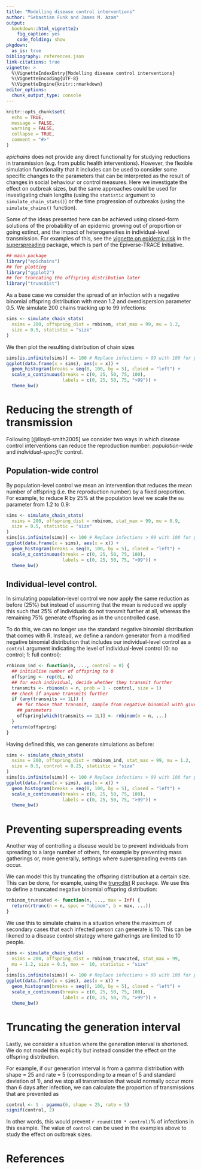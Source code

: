 ```yaml
---
title: "Modelling disease control interventions"
author: "Sebastian Funk and James M. Azam"
output:
  bookdown::html_vignette2:
    fig_caption: yes
    code_folding: show
pkgdown:
  as_is: true
bibliography: references.json
link-citations: true
vignette: >
  %\VignetteIndexEntry{Modelling disease control interventions}
  %\VignetteEncoding{UTF-8}
  %\VignetteEngine{knitr::rmarkdown}
editor_options: 
  chunk_output_type: console
---
```


```r
knitr::opts_chunk$set(
  echo = TRUE,
  message = FALSE,
  warning = FALSE,
  collapse = TRUE,
  comment = "#>"
)
```

_epichains_ does not provide any direct functionality for studying reductions in transmission (e.g. from public health interventions).
However, the flexible simulation functionality that it includes can be used to consider some specific changes to the parameters that can be interpreted as the result of changes in social behaviour or control measures.
Here we investigate the effect on outbreak sizes, but the same approaches could be used for investigating chain lengths (using the `statistic` argument to `simulate_chain_stats()`) or the time progression of outbreaks (using the `simulate_chains()` function).

::: {.alert .alert-info}
Some of the ideas presented here can be achieved using closed-form solutions
of the probability of an epidemic growing out of proportion or going extinct,
and the impact of heterogeneities in individual-level transmission. For
examples of this, see the [vignette on epidemic risk](https://epiverse-trace.github.io/superspreading/articles/epidemic_risk.html)
in the [superspreading](https://epiverse-trace.github.io/superspreading/index.html)
package, which is part of the Epiverse-TRACE Initiative.
:::

```r
## main package
library("epichains")
## for plotting
library("ggplot2")
## for truncating the offspring distribution later
library("truncdist")
```

As a base case we consider the spread of an infection with a negative binomial offspring distribution with mean 1.2 and overdispersion parameter 0.5.
We simulate 200 chains tracking up to 99 infections:

```r
sims <- simulate_chain_stats(
  nsims = 200, offspring_dist = rnbinom, stat_max = 99, mu = 1.2,
  size = 0.5, statistic = "size"
)
```

We then plot the resulting distribution of chain sizes
```r
sims[is.infinite(sims)] <- 100 # Replace infections > 99 with 100 for plotting.
ggplot(data.frame(x = sims), aes(x = x)) +
  geom_histogram(breaks = seq(0, 100, by = 5), closed = "left") +
  scale_x_continuous(breaks = c(0, 25, 50, 75, 100),
                     labels = c(0, 25, 50, 75, ">99")) +
  theme_bw()
```

# Reducing the strength of transmission

Following [@lloyd-smith2005] we consider two ways in which disease control interventions can reduce the reproduction number: _population-wide_ and _individual-specific_ control.

## Population-wide control

By population-level control we mean an intervention that reduces the mean number of offspring (i.e. the reproduction number) by a fixed proportion.
For example, to reduce R by 25% at the population level we scale the `mu` parameter from 1.2 to 0.9:

```r
sims <- simulate_chain_stats(
  nsims = 200, offspring_dist = rnbinom, stat_max = 99, mu = 0.9,
  size = 0.5, statistic = "size"
)
sims[is.infinite(sims)] <- 100 # Replace infections > 99 with 100 for plotting.
ggplot(data.frame(x = sims), aes(x = x)) +
  geom_histogram(breaks = seq(0, 100, by = 5), closed = "left") +
  scale_x_continuous(breaks = c(0, 25, 50, 75, 100),
                     labels = c(0, 25, 50, 75, ">99")) +
  theme_bw()
```

## Individual-level control.

In simulating population-level control we now apply the same reduction as before (25%) but instead of assuming that the mean is reduced we apply this such that 25% of individuals do not transmit further at all, whereas the remaining 75% generate offspring as in the uncontrolled case.

To do this, we can no longer use the standard negative binomial distribution that comes with R.
Instead, we define a random generator from a modified negative binomial distribution that includes our individual-level control as a `control` argument indicating the level of individual-level control (0: no control; 1: full control):

```r
rnbinom_ind <- function(n, ..., control = 0) {
  ## initialise number of offspring to 0
  offspring <- rep(0L, n)
  ## for each individual, decide whether they transmit further
  transmits <- rbinom(n = n, prob = 1 - control, size = 1)
  ## check if anyone transmits further
  if (any(transmits == 1L)) {
    ## for those that transmit, sample from negative binomial with given
    ## parameters
    offspring[which(transmits == 1L)] <- rnbinom(n = n, ...)
  }
  return(offspring)
}
```

Having defined this, we can generate simulations as before:

```r
sims <- simulate_chain_stats(
  nsims = 200, offspring_dist = rnbinom_ind, stat_max = 99, mu = 1.2,
  size = 0.5, control = 0.25, statistic = "size"
)
sims[is.infinite(sims)] <- 100 # Replace infections > 99 with 100 for plotting.
ggplot(data.frame(x = sims), aes(x = x)) +
  geom_histogram(breaks = seq(0, 100, by = 5), closed = "left") +
  scale_x_continuous(breaks = c(0, 25, 50, 75, 100),
                     labels = c(0, 25, 50, 75, ">99")) +
  theme_bw()
```

# Preventing superspreading events

Another way of controlling a disease would be to prevent individuals from spreading to a large number of others, for example by preventing mass gatherings or, more generally, settings where superspreading events can occur.

We can model this by truncating the offspring distribution at a certain size.
This can be done, for example, using the [truncdist](https://cran.r-project.org/package=truncdist) R package.
We use this to define a truncated negative binomial offspring distribution:

```r
rnbinom_truncated <- function(n, ..., max = Inf) {
  return(rtrunc(n = n, spec = "nbinom", b = max, ...))
}
```

We use this to simulate chains in a situation where the maximum of secondary cases that each infected person can generate is 10.
This can be likened to a disease control strategy where gatherings are limited to 10 people.

```r
sims <- simulate_chain_stats(
  nsims = 200, offspring_dist = rnbinom_truncated, stat_max = 99,
  mu = 1.2, size = 0.5, max =  10, statistic = "size"
)
sims[is.infinite(sims)] <- 100 # Replace infections > 99 with 100 for plotting.
ggplot(data.frame(x = sims), aes(x = x)) +
  geom_histogram(breaks = seq(0, 100, by = 5), closed = "left") +
  scale_x_continuous(breaks = c(0, 25, 50, 75, 100),
                     labels = c(0, 25, 50, 75, ">99")) +
  theme_bw()
```

# Truncating the generation interval

Lastly, we consider a situation where the generation interval is shortened.
We do not model this explicitly but instead consider the effect on the offspring distribution.

For example, if our generation interval is from a gamma distribution with shape = 25 and rate = 5 (corresponding to a mean of 5 and standard deviation of 1), and we stop all transmission that would normally occur more than 6 days after infection, we can calculate the proportion of transmissions that are prevented as

```r
control <- 1 - pgamma(6, shape = 25, rate = 5)
signif(control, 2)
```


In other words, this would prevent `r round(100 * control)`% of infections in this example.
The value of `control` can be used in the examples above to study the effect on outbreak sizes.

# References
